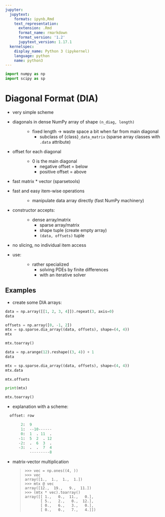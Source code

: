 ```yaml
---
jupyter:
  jupytext:
    formats: ipynb,Rmd
    text_representation:
      extension: .Rmd
      format_name: rmarkdown
      format_version: '1.2'
      jupytext_version: 1.17.1
  kernelspec:
    display_name: Python 3 (ipykernel)
    language: python
    name: python3
---
```


```python
import numpy as np
import scipy as sp
```
# Diagonal Format (DIA)

- very simple scheme
- diagonals in dense NumPy array of shape `(n_diag, length)`
  : - fixed length -> waste space a bit when far from main diagonal
    - subclass of {class}`_data_matrix` (sparse array classes with
      `.data` attribute)
- offset for each diagonal
  : - 0 is the main diagonal
    - negative offset = below
    - positive offset = above
- fast matrix * vector (sparsetools)
- fast and easy item-wise operations
  : - manipulate data array directly (fast NumPy machinery)
- constructor accepts:
  : - dense array/matrix
    - sparse array/matrix
    - shape tuple (create empty array)
    - `(data, offsets)` tuple
- no slicing, no individual item access
- use:
  : - rather specialized
    - solving PDEs by finite differences
    - with an iterative solver

## Examples

- create some DIA arrays:

```python
data = np.array([[1, 2, 3, 4]]).repeat(3, axis=0)
data
```

```python
offsets = np.array([0, -1, 2])
mtx = sp.sparse.dia_array((data, offsets), shape=(4, 4))
mtx
```

```python
mtx.toarray()
```

```python
data = np.arange(12).reshape((3, 4)) + 1
data
```

```python
mtx = sp.sparse.dia_array((data, offsets), shape=(4, 4))
mtx.data
```

```python
mtx.offsets
```

```python
print(mtx)
```

```python
mtx.toarray()
```

- explanation with a scheme:

```python
  offset: row

       2:  9
       1:  --10------
       0:  1  . 11  .
      -1:  5  2  . 12
      -2:  .  6  3  .
      -3:  .  .  7  4
           ---------8
```

- matrix-vector multiplication

  > ```pycon
  > >>> vec = np.ones((4, ))
  > >>> vec
  > array([1.,  1.,  1.,  1.])
  > >>> mtx @ vec
  > array([12.,  19.,   9.,  11.])
  > >>> (mtx * vec).toarray()
  > array([[ 1.,   0.,  11.,   0.],
  >        [ 5.,   2.,   0.,  12.],
  >        [ 0.,   6.,   3.,   0.],
  >        [ 0.,   0.,   7.,   4.]])
  > ```
